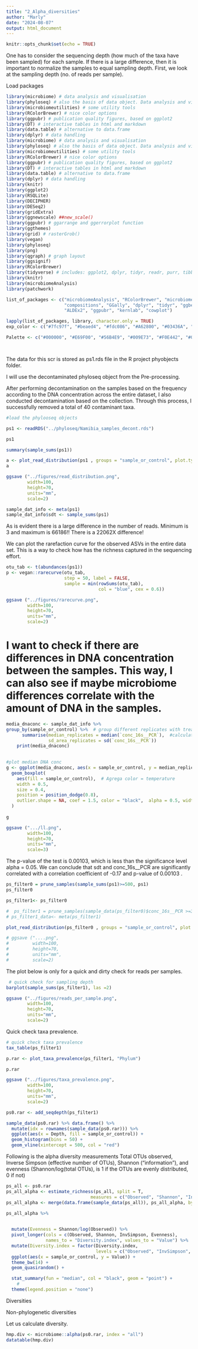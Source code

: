 ```yaml
---
title: "2_Alpha_diversities"
author: "Marly"
date: "2024-08-07"
output: html_document
---
```


```r
knitr::opts_chunk$set(echo = TRUE)
```

One has to consider the sequencing depth (how much of the taxa have been sampled) for each sample. If there is a large difference, then it is important to normalize the samples to equal sampling depth. First, we look at the sampling depth (no. of reads per sample).

Load packages

```r
library(microbiome) # data analysis and visualisation
library(phyloseq) # also the basis of data object. Data analysis and visualisation
library(microbiomeutilities) # some utility tools 
library(RColorBrewer) # nice color options
library(ggpubr) # publication quality figures, based on ggplot2
library(DT) # interactive tables in html and markdown
library(data.table) # alternative to data.frame
library(dplyr) # data handling
library(microbiome) # data analysis and visualisation
library(phyloseq) # also the basis of data object. Data analysis and visualisation
library(microbiomeutilities) # some utility tools 
library(RColorBrewer) # nice color options
library(ggpubr) # publication quality figures, based on ggplot2
library(DT) # interactive tables in html and markdown
library(data.table) # alternative to data.frame
library(dplyr) # data handling 
library(knitr)
library(ggplot2)
library(RSQLite)
library(DECIPHER)
library(DESeq2)
library(gridExtra)
library(ggnewscale) ##new_scale()
library(ggpubr) # ggarrange and ggerrorplot function
library(ggthemes)
library(grid) # rasterGrob()
library(vegan)
library(phyloseq)
library(png)
library(qgraph) # graph layout
library(ggsignif)
library(RColorBrewer)
library(tidyverse) # includes: ggplot2, dplyr, tidyr, readr, purr, tibble, stringr, forcats
library(knitr)
library(microbiomeAnalysis)
library(patchwork)

list_of_packages <- c("microbiomeAnalysis", "RColorBrewer", "microbiome", "CoDaSeq",
                      "compositions", "GGally", "dplyr", "tidyr", "ggbeeswarm",
                      "ALDEx2", "ggpubr", "kernlab", "cowplot")

lapply(list_of_packages, library, character.only = TRUE)
exp_color <- c("#7fc97f", "#beaed4", "#fdc086", "#A62800", "#03436A", "steelblue", "brown3", "grey50", "#000000", "#E69F00", "#56B4E9", "#009E73", "#F0E442" )

Palette <- c("#000000", "#E69F00", "#56B4E9", "#009E73", "#F0E442", "#0072B2", "#D55E00", "#CC79A7","maroon","khaki4","coral4","blueviolet","chocolate3","gray48")




```

The data for this scr is stored as ps1.rds file in the R project phyobjects folder.

I will use the decontaminated phyloseq object from the Pre-processing.

After performing decontamination on the samples based on the frequency according to the DNA concentration across the entire dataset, I also conducted decontamination based on the collection. Through this process, I successfully removed a total of 40 contaminant taxa.

```r

#load the phylooseq objects

ps1 <- readRDS("../phyloseq/Namibia_samples_decont.rds")

ps1
```


```r
summary(sample_sums(ps1))
```

```r
a <- plot_read_distribution(ps1 , groups = "sample_or_control", plot.type = "density") + theme_biome_utils()
a
```

```r
ggsave ("../figures/read_distribution.png",
        width=100,
        height=70,
        units="mm",
        scale=2)
```

```r
sample_dat_info <- meta(ps1)
sample_dat_info$sdt <- sample_sums(ps1)
```



As is evident there is a large difference in the number of reads. Minimum is 3 and maximum is 66186!! There is a 22062X difference!

We can plot the rarefaction curve for the observed ASVs in the entire data set. This is a way to check how has the richness captured in the sequencing effort.
```r
otu_tab <- t(abundances(ps1))
p <- vegan::rarecurve(otu_tab, 
                      step = 50, label = FALSE, 
                      sample = min(rowSums(otu_tab), 
                                   col = "blue", cex = 0.6))


```
```r
ggsave ("../figures/rarecurve.png",
        width=100,
        height=70,
        units="mm",
        scale=2)
```

# I want to check if there are differences in DNA concentration between the samples. This way, I can also see if maybe microbiome differences correlate with the amount of DNA in the samples.

```r

media_dnaconc <- sample_dat_info %>% 
group_by(sample_or_control) %>%  # group different replicates with treatments 
      summarise(median_replicates = median(`conc_16s__PCR`),  #calculate mean of area  of all replicates
                sd_area_replicates = sd(`conc_16s__PCR`))
    print(media_dnaconc)
    
```


```r
#plot median DNA conc
g <- ggplot(media_dnaconc, aes(x = sample_or_control, y = median_replicates)) +
  geom_boxplot( 
    aes(fill = sample_or_control),  # Agrega color = temperature
    width = 0.5, 
    size = 0.4,
    position = position_dodge(0.8),
    outlier.shape = NA, coef = 1.5, color = "black",  alpha = 0.5, width = 0.4
  ) 
   
g
```


```r
ggsave (".../ll.png",
        width=100,
        height=70,
        units="mm",
        scale=3)
```


The p-value of the test is 0.00103, which is less than the significance level alpha = 0.05. We can conclude that sdt and conc_16s__PCR are significantly correlated with a correlation coefficient of -0.17 and p-value of  0.00103 .


```r
ps_filter0 = prune_samples(sample_sums(ps1)>=500, ps1) 
ps_filter0 

ps_filter1<- ps_filter0 

#  ps_filter1 = prune_samples(sample_data(ps_filter0)$conc_16s__PCR >=3, ps_filter0)
# ps_filter1_data<- meta(ps_filter1)
``` 
```r
plot_read_distribution(ps_filter0 , groups = "sample_or_control", plot.type = "density") + theme_biome_utils()

```

```r
# ggsave ("....png",
#         width=100,
#         height=70,
#         units="mm",
#         scale=2)
```


The plot below is only for a quick and dirty check for reads per samples.
```r
 # quick check for sampling depth
barplot(sample_sums(ps_filter1), las =2)
```
```r
ggsave ("../figures/reads_per_sample.png",
        width=100,
        height=70,
        units="mm",
        scale=2)
```

Quick check taxa prevalence.
```r
# quick check taxa prevalence
tax_table(ps_filter1)

p.rar <- plot_taxa_prevalence(ps_filter1, "Phylum")

p.rar
```
```r
ggsave ("../figures/taxa_prevalence.png",
        width=100,
        height=70,
        units="mm",
        scale=2)
```


```r
ps0.rar <- add_seqdepth(ps_filter1)

sample_data(ps0.rar) %>% data.frame() %>%
  mutate(idx = rownames(sample_data(ps0.rar))) %>% 
  ggplot(aes(x = Depth, fill = sample_or_control)) +
  geom_histogram(bins = 50) +
  geom_vline(xintercept = 500, col = "red") 
```
Following is the alpha diversity measurements Total OTUs observed, Inverse Simpson (effective number of OTUs), Shannon ("information"), and evenness (Shannon/log(total OTUs), is 1 if the OTUs are evenly distributed, 0 if not)

```r
ps_all <- ps0.rar
ps_all_alpha <- estimate_richness(ps_all, split = T,
                                measures = c("Observed", "Shannon", "InvSimpson")) 
ps_all_alpha <- merge(data.frame(sample_data(ps_all)), ps_all_alpha, by = 0)
```

```r

ps_all_alpha %>%

  
  mutate(Evenness = Shannon/log(Observed)) %>% 
  pivot_longer(cols = c(Observed, Shannon, InvSimpson, Evenness),
               names_to = "Diversity.index", values_to = "Value") %>%
  mutate(Diversity.index = factor(Diversity.index, 
                                  levels = c("Observed", "InvSimpson", "Shannon", "Evenness"))) %>%
  ggplot(aes(x = sample_or_control, y = Value)) +
  theme_bw(14) +
  geom_quasirandom() +

  stat_summary(fun = "median", col = "black", geom = "point") +
    # 
  theme(legend.position = "none")
```

Diversities

Non-phylogenetic diversities

Let us calculate diversity.
```r
hmp.div <- microbiome::alpha(ps0.rar, index = "all")
datatable(hmp.div)
```
